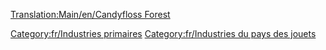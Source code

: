 [[Translation:Main/en/Candyfloss Forest]]{{en/-}}
{{fr/Industries|image=CandyflossForest.png
|nom=Forêt de barbe à papa
|climats=[[Main/en/Climat/Fr#Pays des jouets|Pays des jouets]]
|accepte=Rien
|produit=[[Main/fr/Barbe à papa|Barbe à papa]]
|notes=Absent des autres [[Main/fr/Climat|climats]].
}}

[[Category:fr/Industries primaires]]
[[Category:fr/Industries du pays des jouets]]